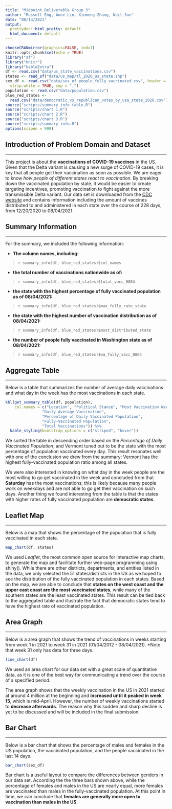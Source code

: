 ```yaml
---
title: "Midpoint Deliverable Group 3"
author: "Russell Eng, Anne Lin, Xinmeng Zhang, Neil Sun"
date: "08/13/2021"
output:
  prettydoc::html_pretty: default
  html_document: default
---
```


```r
chooseCRANmirror(graphics=FALSE, ind=1)
knitr::opts_chunk$set(echo = TRUE)
library("sf")
library("knitr")
library("kableExtra")
df <- read.csv("data/us_state_vaccinations.csv")
states <- read_sf("data/us_map/tl_2020_us_state.shp")
sex_df <- read.csv("data/sex_of_people_fully_vaccinated.csv", header = TRUE, 
  strip.white = TRUE, sep = ",")
population <- read.csv("data/population.csv")
blue_red_states <-
  read.csv("data/democratic_vs_republican_votes_by_usa_state_2020.csv")
source("scripts/summary info table.R")
source("scripts/chart 1.R")
source("scripts/chart 2.R")
source("scripts/chart 3.R")
source("scripts/summary info.R")
options(scipen = 999)

```

## Introduction of Problem Domain and Dataset
***
This project is about the **vaccinations of COVID-19 vaccines** in the US. 
Given that the Delta variant is causing a new surge of COVID-19 cases, it is key 
that all people get their vaccination as soon as possible. We are eager to know 
_how people of different states react to vaccination_. By breaking down the 
vaccinated population by state, it would be easier to create targeting 
incentives, promoting vaccination to fight against the more transmissible Delta 
variant. Our data set is downloaded from the [CDC website](https://covid.cdc.gov/covid-data-tracker/#vaccination-trends) and 
contains information including the amount of vaccines distributed to and 
administered in each state over the course of 228 days, 
from 12/20/2020 to 08/04/2021. 


## Summary Information
***
For the summary, we included the following information:

- **The column names, including:**

>`r summary_info(df, blue_red_states)$col_names`

- **the total number of vaccinations nationwide as of:**

>`r summary_info(df, blue_red_states)$total_vacc_0804`

- **the state with the highest percentage of fully vaccinated population as of 08/04/2021:**

>`r summary_info(df, blue_red_states)$max_fully_rate_state`

- **the state with the highest number of vaccination distribution as of 08/04/2021:**

>`r summary_info(df, blue_red_states)$most_distributed_state`

- **the number of people fully vaccinated in Washington state as of 08/04/2021:**

>`r summary_info(df, blue_red_states)$wa_fully_vacc_0804`

## Aggregate Table
***
Below is a table that summarizes the number of average daily vaccinations and 
what day in the week has the most vaccinations in each state.

```r
kbl(get_summary_table(df, population),
    col.names = c("Location", "Political Stance", "Most Vaccination Weekday",
                "Daily Average Vaccination",
                "Percentage of Daily Vaccinated Population",
                "Fully-Vaccinated Population",
                "Total Vaccinations")) %>%
  kable_styling(bootstrap_options = c("striped", "hover"))
```

We sorted the table in descending order based on the
_Percentage of Daily Vaccinated Population_, and Vermont tuned out to be the
state with the most percentage of population vaccinated every day. This result
resonates well with one of the conclusion we drew from the summary: Vermont has
the highest fully-vaccinated population ratio among all states.

We were also interested in knowing on what day in the week people are the most
willing to go get vaccinated in the week and concluded from that **Saturday**
has the most vaccinations; this is likely because many people work on weekdays and
are not able to go get their vaccination on such days. Another thing we found
interesting from the table is that the states with higher rates of fully
vaccinated population are **democratic states**. 


## Leaflet Map
***
Below is a map that shows the percentage of the population that is
fully vaccinated in each state.

```r
map_chart(df, states)
```

We used _Leaflet_, the most common open source for interactive map charts, to
generate the map and facilitate further web-page programming using shiny().
While there are other districts, departments, and entities listed in the data,
we only selected the 51 states/districts in the US as we hoped to see the
distribution of the fully vaccinated population in each states. Based on the
map, we are able to conclude that **states on the west coast and the upper east
coast are the most vaccinated states**, while many of the southern states are
the least vaccinated states. This result can be tied back to the aggregated
table and illustrate the fact that democratic states tend to have the highest
rate of vaccinated population.

## Area Graph
***
Below is a area graph that shows the trend of vaccinations in weeks starting
from week 1 in 2021 to week 31 in 2021 (01/04/2012 - 08/04/2021).
*Note that week 31 only has data for three days.

```r
line_chart(df)
```

We used an area chart for our data set with a great scale of quantitative data,
as it is one of the best way for communicating a trend over the course of a
specified period. 

The area graph shows that the weekly vaccination in the US in 2021 started at
around 4 million at the beginning and **increased until it peaked in week 15**,
which is mid-April. However, the number of weekly vaccinations started to
**decrease afterwards**. The reason why this sudden and sharp decline is yet to
be discussed and will be included in the final submission.

## Bar Chart 
***
Below is a bar chart that shows the percentage of males and females
in the US population, the vaccinated population, and the people vaccinated in
the last 14 days.

```r
bar_chart(sex_df)
```

Bar chart is a useful layout to compare the differences between genders in our
data set. According the the three bars shown above, while the percentage of
females and males in the US are nearly equal, more females are vaccinated than
males in the fully-vaccinated population. At this point in time, we can conclude
that **females are generally more open to vaccination than males in the US**.
